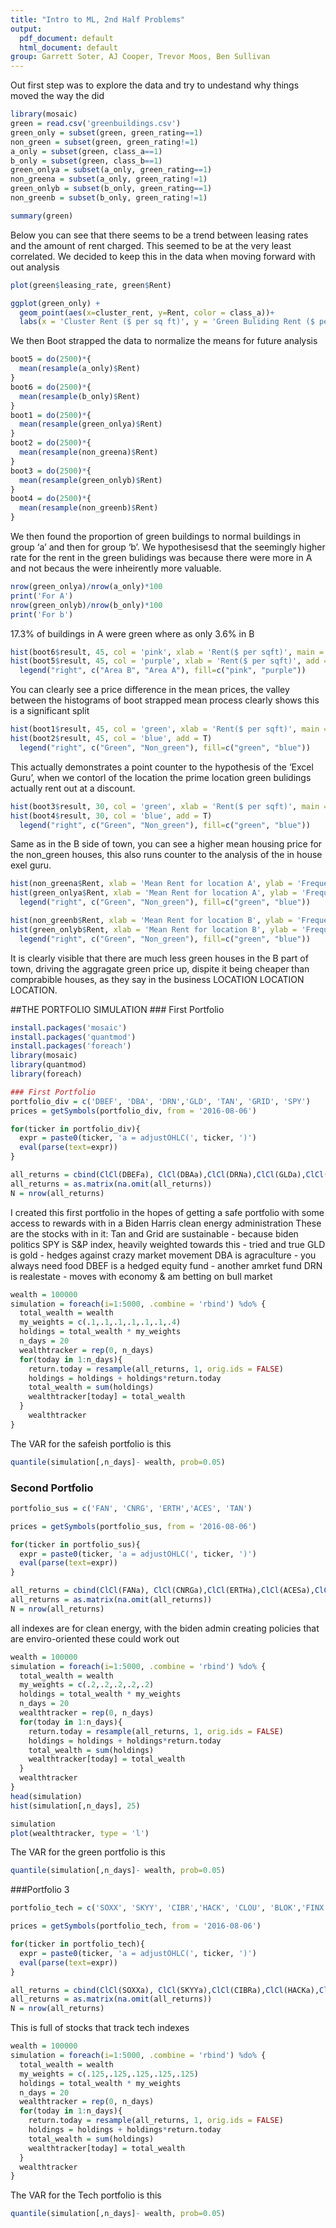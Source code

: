```yaml
---
title: "Intro to ML, 2nd Half Problems"
output:
  pdf_document: default
  html_document: default
group: Garrett Soter, AJ Cooper, Trevor Moos, Ben Sullivan
---
```


Out first step was to explore the data and try to undestand why things moved the way the did

```r
library(mosaic)
green = read.csv('greenbuildings.csv')
green_only = subset(green, green_rating==1)
non_green = subset(green, green_rating!=1)
a_only = subset(green, class_a==1)
b_only = subset(green, class_b==1)
green_onlya = subset(a_only, green_rating==1)
non_greena = subset(a_only, green_rating!=1)
green_onlyb = subset(b_only, green_rating==1)
non_greenb = subset(b_only, green_rating!=1)
```

```r
summary(green)
```

Below you can see that there seems to be a trend between leasing rates and the amount of rent charged. This seemed to be at the very least correlated. We decided to keep this in the data when moving forward with out analysis

```r
plot(green$leasing_rate, green$Rent)
```

```r
ggplot(green_only) + 
  geom_point(aes(x=cluster_rent, y=Rent, color = class_a))+
  labs(x = 'Cluster Rent ($ per sq ft)', y = 'Green Buliding Rent ($ per sq ft)', title = 'Green Building Rent vs Associated Cluseter Rent')

```

We then Boot strapped the data to normalize the means for future analysis

```r
boot5 = do(2500)*{
  mean(resample(a_only)$Rent)
}
boot6 = do(2500)*{
  mean(resample(b_only)$Rent)
}
boot1 = do(2500)*{
  mean(resample(green_onlya)$Rent)
}
boot2 = do(2500)*{
  mean(resample(non_greena)$Rent)
}
boot3 = do(2500)*{
  mean(resample(green_onlyb)$Rent)
}
boot4 = do(2500)*{
  mean(resample(non_greenb)$Rent)
}
```

We then found the proportion of green buildings to normal buildings in group 'a' and then for group 'b'. We hypothesisesd that the seemingly higher rate for the rent in the green bulidings was because there were more in A and not becaus the were inheirently more valuable.

```r
nrow(green_onlya)/nrow(a_only)*100
print('For A')
nrow(green_onlyb)/nrow(b_only)*100
print('For b')
```

17.3% of buildings in A were green where as only 3.6% in B

```r
hist(boot6$result, 45, col = 'pink', xlab = 'Rent($ per sqft)', main = 'Prices of the mean rent in both places', xlim=c(25,35))
hist(boot5$result, 45, col = 'purple', xlab = 'Rent($ per sqft)', add = T)
  legend("right", c("Area B", "Area A"), fill=c("pink", "purple"))
```

You can clearly see a price difference in the mean prices, the valley between the histograms of boot strapped mean process clearly shows this is a significant split

```r
hist(boot1$result, 45, col = 'green', xlab = 'Rent($ per sqft)', main = 'Green bulidings and non green buildings in the prime location')
hist(boot2$result, 45, col = 'blue', add = T)
  legend("right", c("Green", "Non_green"), fill=c("green", "blue"))
```

This actually demonstrates a point counter to the hypothesis of the 'Excel Guru', when we contorl of the location the prime location green bulidings actually rent out at a discount.

```r
hist(boot3$result, 30, col = 'green', xlab = 'Rent($ per sqft)', main = 'Green bulidings and non green buildings in the lesser location')
hist(boot4$result, 30, col = 'blue', add = T)
  legend("right", c("Green", "Non_green"), fill=c("green", "blue"))
```

Same as in the B side of town, you can see a higher mean housing price for the non_green houses, this also runs counter to the analysis of the in house exel guru.

```r
hist(non_greena$Rent, xlab = 'Mean Rent for location A', ylab = 'Frequency', col = 'blue', main = 'Relative frequency of green to non greeen buildings in group A', breaks = 25)
hist(green_onlya$Rent, xlab = 'Mean Rent for location A', ylab = 'Frequency', col = 'green', breaks = 25, add = T)
  legend("right", c("Green", "Non_green"), fill=c("green", "blue"))
```

```r
hist(non_greenb$Rent, xlab = 'Mean Rent for location B', ylab = 'Frequency', col = 'blue', main = 'Relative frequency of green to non greeen buildings in group B', breaks = 25)
hist(green_onlyb$Rent, xlab = 'Mean Rent for location B', ylab = 'Frequency', col = 'green',  breaks = 25, add = T)
  legend("right", c("Green", "Non_green"), fill=c("green", "blue"))
```

It is clearly visible that there are much less green houses in the B part of town, driving the aggragate green price up, dispite it being cheaper than comprabible houses, as they say in the business LOCATION LOCATION LOCATION.


##THE PORTFOLIO SIMULATION
### First Portfolio
```r
install.packages('mosaic')
install.packages('quantmod')
install.packages('foreach')
library(mosaic)
library(quantmod)
library(foreach)

### First Portfolio
portfolio_div = c('DBEF', 'DBA', 'DRN','GLD', 'TAN', 'GRID', 'SPY')
prices = getSymbols(portfolio_div, from = '2016-08-06')

for(ticker in portfolio_div){
  expr = paste0(ticker, 'a = adjustOHLC(', ticker, ')')
  eval(parse(text=expr))
}

all_returns = cbind(ClCl(DBEFa), ClCl(DBAa),ClCl(DRNa),ClCl(GLDa),ClCl(TANa),ClCl(GRIDa),ClCl(SPYa))
all_returns = as.matrix(na.omit(all_returns))
N = nrow(all_returns)
```
I created this first portfolio in the hopes of getting a safe portfolio with some access to rewards with in a Biden Harris clean energy administration
These are the stocks with in it:
Tan and Grid are sustainable - because biden politics
SPY is S&P index, heavily weighted towards this - tried and true
GLD is gold - hedges against crazy market movement
DBA is agraculture - you always need food
DBEF is a hedged equity fund - another amrket fund
DRN is realestate - moves with economy & am betting on bull market
```r
wealth = 100000
simulation = foreach(i=1:5000, .combine = 'rbind') %do% {
  total_wealth = wealth
  my_weights = c(.1,.1,.1,.1,.1,.1,.4)
  holdings = total_wealth * my_weights
  n_days = 20
  wealthtracker = rep(0, n_days)
  for(today in 1:n_days){
    return.today = resample(all_returns, 1, orig.ids = FALSE)
    holdings = holdings + holdings*return.today
    total_wealth = sum(holdings)
    wealthtracker[today] = total_wealth
  }
    wealthtracker
}
```
The VAR for the safeish portfolio is this
```r
quantile(simulation[,n_days]- wealth, prob=0.05)
```
### Second Portfolio
```r
portfolio_sus = c('FAN', 'CNRG', 'ERTH','ACES', 'TAN')

prices = getSymbols(portfolio_sus, from = '2016-08-06')

for(ticker in portfolio_sus){
  expr = paste0(ticker, 'a = adjustOHLC(', ticker, ')')
  eval(parse(text=expr))
}

all_returns = cbind(ClCl(FANa), ClCl(CNRGa),ClCl(ERTHa),ClCl(ACESa),ClCl(TANa))
all_returns = as.matrix(na.omit(all_returns))
N = nrow(all_returns)
```
all indexes are for clean energy, with the biden admin creating policies that are enviro-oriented these could work out
```r
wealth = 100000
simulation = foreach(i=1:5000, .combine = 'rbind') %do% {
  total_wealth = wealth
  my_weights = c(.2,.2,.2,.2,.2)
  holdings = total_wealth * my_weights
  n_days = 20
  wealthtracker = rep(0, n_days)
  for(today in 1:n_days){
    return.today = resample(all_returns, 1, orig.ids = FALSE)
    holdings = holdings + holdings*return.today
    total_wealth = sum(holdings)
    wealthtracker[today] = total_wealth
  }
  wealthtracker
}
head(simulation)
hist(simulation[,n_days], 25)

simulation
plot(wealthtracker, type = 'l')
```
The VAR for the green portfolio is this
```r
quantile(simulation[,n_days]- wealth, prob=0.05)
```

###Portfolio 3
```r
portfolio_tech = c('SOXX', 'SKYY', 'CIBR','HACK', 'CLOU', 'BLOK','FINX','XNTK')

prices = getSymbols(portfolio_tech, from = '2016-08-06')

for(ticker in portfolio_tech){
  expr = paste0(ticker, 'a = adjustOHLC(', ticker, ')')
  eval(parse(text=expr))
}

all_returns = cbind(ClCl(SOXXa), ClCl(SKYYa),ClCl(CIBRa),ClCl(HACKa),ClCl(CLOUa),ClCl(BLOKa),ClCl(FINXa),ClCl(XNTKa))
all_returns = as.matrix(na.omit(all_returns))
N = nrow(all_returns)
```
This is full of stocks that track tech indexes

```r
wealth = 100000
simulation = foreach(i=1:5000, .combine = 'rbind') %do% {
  total_wealth = wealth
  my_weights = c(.125,.125,.125,.125,.125)
  holdings = total_wealth * my_weights
  n_days = 20
  wealthtracker = rep(0, n_days)
  for(today in 1:n_days){
    return.today = resample(all_returns, 1, orig.ids = FALSE)
    holdings = holdings + holdings*return.today
    total_wealth = sum(holdings)
    wealthtracker[today] = total_wealth
  }
  wealthtracker
}
```

The VAR for the Tech portfolio is this
```r
quantile(simulation[,n_days]- wealth, prob=0.05)
```




























